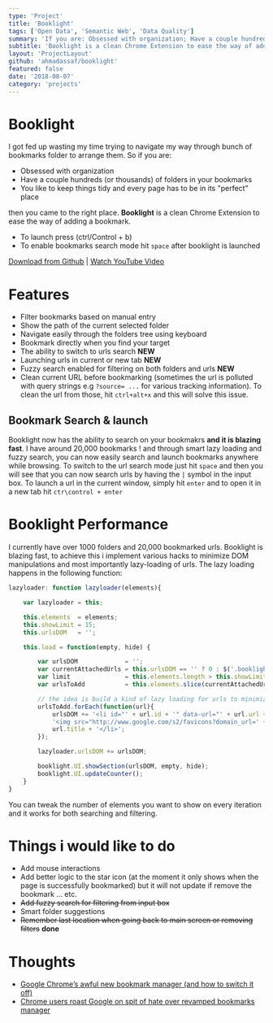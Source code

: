 ```yaml
---
type: 'Project'
title: 'Booklight'
tags: ['Open Data', 'Semantic Web', 'Data Quality']
summary: 'If you are: Obsessed with organization; Have a couple hundreds (or thousands) of folders in your bookmarks; You like to keep things tidy and every page has to be in its "perfect" place'
subtitle: 'Booklight is a clean Chrome Extension to ease the way of adding a bookmark'
layout: 'ProjectLayout'
github: 'ahmadassaf/booklight'
featured: false
date: '2018-08-07'
category: 'projects'
---
```


# Booklight

I got fed up wasting my time trying to navigate my way through bunch of bookmarks folder to arrange them. So if you are:
- Obsessed with organization
- Have a couple hundreds (or thousands) of folders in your bookmarks
- You like to keep things tidy and every page has to be in its "perfect" place

then you came to the right place. **Booklight** is a clean Chrome Extension to ease the way of adding a bookmark.

- To launch press (ctrl/Control + b)
- To enable bookmarks search mode hit `space` after booklight is launched

[Download from Github](https://github.com/ahmadassaf/booklight) |
[Watch YouTube Video](https://www.youtube.com/watch?v=fxqaToLRLNo)

# Features

- Filter bookmarks based on manual entry
- Show the path of the current selected folder
- Navigate easily through the folders tree using keyboard
- Bookmark directly when you find your target
- The ability to switch to urls search **NEW**
- Launching urls in current or new tab **NEW**
- Fuzzy search enabled for filtering on both folders and urls **NEW**
- Clean current URL before bookmarking (sometimes the url is polluted with query strings e.g `?source= ...` for various tracking information). To clean the url from those, hit `ctrl+alt+x` and this will solve this issue.

## Bookmark Search & launch

Booklight now has the ability to search on your bookmakrs **and it is blazing fast**. I have around 20,000 bookmarks ! and through smart lazy loading and fuzzy search, you can now easily search and launch bookmarks anywhere while browsing.
To switch to the url search mode just hit `space` and then you will see that you can now search urls by having the `|` symbol in the input box.
To launch a url in the current window, simply hit `enter` and to open it in a new tab hit `ctr\control + enter`


# Booklight Performance
I currently have over 1000 folders and 20,000 bookmarked urls. Booklight is blazing fast, to achieve this i implement various hacks to minimize DOM manipulations and most importantly lazy-loading of urls. The lazy loading happens in the following function:

```javascript
lazyloader: function lazyloader(elements){

	var lazyloader = this;

	this.elements  = elements;
	this.showLimit = 15;
	this.urlsDOM   = '';

	this.load = function(empty, hide) {

		var urlsDOM             = '';
		var currentAttachedUrls = this.urlsDOM == '' ? 0 : $('.booklight_list li[data-type="url"]').length;
		var limit               = this.elements.length > this.showLimit ? this.showLimit : this.elements.length;
		var urlsToAdd           = this.elements.slice(currentAttachedUrls, currentAttachedUrls + limit);

		// the idea is build a kind of lazy loading for urls to minimize the building of the DOM elements
		urlsToAdd.forEach(function(url){
			urlsDOM += '<li id="' + url.id + '" data-url="' + url.url + '" data-parent="' + url.parentId + '" data-type="url">' +
			'<img src="http://www.google.com/s2/favicons?domain_url=' + url.url + '"</img>' +
			url.title + '</li>';
		});

		lazyloader.urlsDOM += urlsDOM;

		booklight.UI.showSection(urlsDOM, empty, hide);
		booklight.UI.updateCounter();
	}
}
```
You can tweak the number of elements you want to show on every iteration and it works for both searching and filtering.

# Things i would like to do

- Add mouse interactions
- Add better logic to the star icon (at the moment it only shows when the page is successfully bookmarked) but it will not update if remove the bookmark ... etc.
- ~~Add fuzzy search for filtering from input box~~
- Smart folder suggestions
- ~~Remember last location when going back to main screen or removing filters~~ **done**


# Thoughts

 - [Google Chrome’s awful new bookmark manager (and how to switch it off)](http://blog.garethjmsaunders.co.uk/2015/04/19/google-chromes-awful-new-bookmark-manager-and-how-to-switch-it-off/)
 - [Chrome users roast Google on spit of hate over revamped bookmarks manager](http://www.computerworld.com/article/2913426/web-browsers/chrome-users-roast-google-on-spit-of-hate-over-revamped-bookmarks-manager.html)